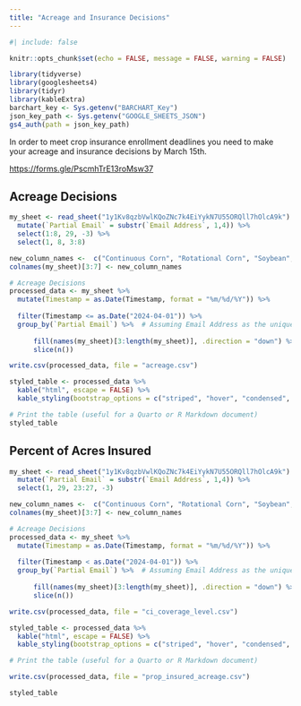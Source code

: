 ```yaml
---
title: "Acreage and Insurance Decisions"
---
```


```r
#| include: false

knitr::opts_chunk$set(echo = FALSE, message = FALSE, warning = FALSE)

library(tidyverse)
library(googlesheets4)
library(tidyr)
library(kableExtra)
barchart_key <- Sys.getenv("BARCHART_Key")
json_key_path <- Sys.getenv("GOOGLE_SHEETS_JSON")
gs4_auth(path = json_key_path)
```

In order to meet crop insurance enrollment deadlines you need to make your acreage and insurance decisions by March 15th.

<https://forms.gle/PscmhTrE13roMsw37>

## Acreage Decisions

```r
my_sheet <- read_sheet("1y1Kv8qzbVwlKQoZNc7k4EiYykN7U55ORQll7hOlcA9k") %>%
  mutate(`Partial Email` = substr(`Email Address`, 1,4)) %>% 
  select(1:8, 29, -3) %>% 
  select(1, 8, 3:8)

new_column_names <-  c("Continuous Corn", "Rotational Corn", "Soybean", "Wheat", "Double Crop Soybean")
colnames(my_sheet)[3:7] <- new_column_names

# Acreage Decisions
processed_data <- my_sheet %>%
  mutate(Timestamp = as.Date(Timestamp, format = "%m/%d/%Y")) %>%
  
  filter(Timestamp <= as.Date("2024-04-01")) %>%
  group_by(`Partial Email`) %>%  # Assuming Email Address as the unique identifier
  
      fill(names(my_sheet)[3:length(my_sheet)], .direction = "down") %>% 
      slice(n())   

write.csv(processed_data, file = "acreage.csv")

styled_table <- processed_data %>%
  kable("html", escape = FALSE) %>%
  kable_styling(bootstrap_options = c("striped", "hover", "condensed", "responsive"))

# Print the table (useful for a Quarto or R Markdown document)
styled_table
```

## Percent of Acres Insured

```r
my_sheet <- read_sheet("1y1Kv8qzbVwlKQoZNc7k4EiYykN7U55ORQll7hOlcA9k")   %>%
  mutate(`Partial Email` = substr(`Email Address`, 1,4)) %>% 
  select(1, 29, 23:27, -3) 

new_column_names <-  c("Continuous Corn", "Rotational Corn", "Soybean", "Wheat", "Double Crop Soybean")
colnames(my_sheet)[3:7] <- new_column_names

# Acreage Decisions
processed_data <- my_sheet %>%
  mutate(Timestamp = as.Date(Timestamp, format = "%m/%d/%Y")) %>%
 
  filter(Timestamp < as.Date("2024-04-01")) %>%
  group_by(`Partial Email`) %>%  # Assuming Email Address as the unique identifier
  
      fill(names(my_sheet)[3:length(my_sheet)], .direction = "down") %>% 
      slice(n())   

write.csv(processed_data, file = "ci_coverage_level.csv")

styled_table <- processed_data %>%
  kable("html", escape = FALSE) %>%
  kable_styling(bootstrap_options = c("striped", "hover", "condensed", "responsive"))

# Print the table (useful for a Quarto or R Markdown document)

write.csv(processed_data, file = "prop_insured_acreage.csv")

styled_table
```
